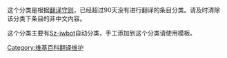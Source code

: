 {{翻譯相關維護}}

{{Backlog}}
这个分类是根据[[wikipedia:翻译守则|翻译守则]]，已经超过90天没有进行翻译的条目分类。请及时清除该分类下条目的非中文内容。

这个分类主要有[[user:Sz-iwbot|Sz-iwbot]]自动分类，手工添加到这个分类请使用{{tl|过期翻译}}模板。
{{hidden category}}

[[Category:维基百科翻译维护|Category:维基百科翻译维护]]
